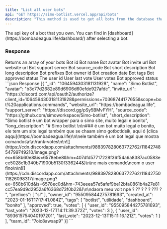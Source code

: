 ```yaml
---
title: "List all user bots"
api: "GET https://simo-botlist.vercel.app/api/bots"
description: "This method is used to get all bots from the database that the request author owns."
---
```


<ParamField header="Authorization" type="string" placeholder="API KEY" required>
  The api key of a bot that you own. You can find in [dashboard](https://bombadeagua.life/dashboard/) after selecting a bot.
</ParamField>

### Response

<ResponseField name="Bot Structure" type="object">
   Returns an array of your bots
  <Expandable>
    <ResponseField name="id" type="string">
      Bot id
    </ResponseField>
    <ResponseField name="name" type="string">
      Bot name
    </ResponseField>
    <ResponseField name="avatar" type="string">
      Bot avatar
    </ResponseField>
    <ResponseField name="invite_url" type="string">
      Bot invite url
    </ResponseField>
    <ResponseField name="website_url" type="string | null">
      Bot website url
    </ResponseField>
    <ResponseField name="support_server" type="string | null">
      Bot support server
    </ResponseField>
    <ResponseField optional name="source_code" type="string | null">
      Bot source_code
    </ResponseField>
    <ResponseField name="short_description" type="string">
      Bot short description
    </ResponseField>
    <ResponseField name="long_description" type="string">
      Bot long description
    </ResponseField>
    <ResponseField name="prefixes" type="object">
      Bot prefixes
    </ResponseField>
    <ResponseField name="owner_id" type="string">
      Bot owner id
    </ResponseField>
    <ResponseField name="created_at" type="string">
      Bot creation date
    </ResponseField>
    <ResponseField name="tags" type="object">
      Bot tags
    </ResponseField>
    <ResponseField name="approved" type="boolean">
      Bot approved status
    </ResponseField>
    <ResponseField name="votes" type="object">
      <Expandable>
        <ResponseField name="user_id" type="string">
            The user id
        </ResponseField>
        <ResponseField name="last_vote" type="string">
            User last vote
        </ResponseField>
        <ResponseField name="votes" type="number">
            User votes
        </ResponseField>
      </Expandable>
    </ResponseField>
    <ResponseField name="team_id" type="string | null">
      Bot approved status
    </ResponseField>
  </Expandable>    
</ResponseField>

<ResponseExample>
```json Response
[{
  "_id": "1064594303181131928",
  "name": "Simo Botlist",
  "avatar": "b3c77d2682e89d6906d60efde927afdc",
  "invite_url": "https://discord.com/api/oauth2/authorize?client_id=1064594303181131928&permissions=70368744177655&scope=bot%20applications.commands",
  "website_url": "https://bombadeagua.life",
  "support_server": "https://discord.gg/pSy5BMvFYH",
  "source_code": "https://github.com/simoworkspace/Simo-botlist",
  "short_description": "Simo botlist é um bot wrapper para o simo site, muito legal e bonito",
  "long_description": "# Simo botlist \n\n### é um bot muito legal e bonito, ele tem um site legal também que se chaam simo gotbotldsik, aqui ó  [clica aqqu](https://bombadeagua.life)\n\nele também é um bot legal que mostra ocmandos\n\n/rank-votes\n\n![](https://cdn.discordapp.com/attachments/988397828063772762/1184274854799749210/image.png?ex=658b60e8&is=6578ebe8&hm=407dfd57717228f36f54a6a8387ac0583ece5028c1b340b71900b5130f336244&)\n\ne mais comando\ncom o user fino\n\n![](https://cdn.discordapp.com/attachments/988397828063772762/1184275011826098317/image.png?ex=658b610d&is=6578ec0d&hm=743eeea57e5afef9be12bfa0861b4a27e81cc57ea9d9d2952a6f6368d73f0b22&)\n\ndaora meu voit npé ? ?? ? ? ? ??? ? ",
  "prefixes": [
    "s!"
  ],
  "owner_id": "955095844275781693",
  "created_at": "2023-01-16T17:17:41.084Z",
  "tags": [
    "botlist",
    "utilidade",
    "dashboard",
    "bonito"
  ],
  "approved": true,
  "votes": [
    {
      "user_id": "955095844275781693",
      "last_vote": "2023-12-17T14:11:39.372Z",
      "votes": 3
    },
    {
      "user_id": "893615754040197201",
      "last_vote": "2023-12-13T15:11:16.121Z",
      "votes": 1
    }
  ],
  "team_id": "7oic8awsap9"
}]
```
</ResponseExample>